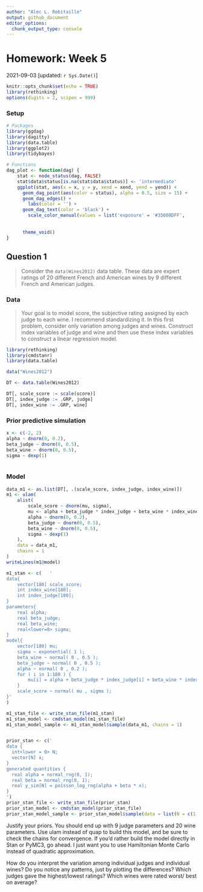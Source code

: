 ```yaml
---
author: "Alec L. Robitaille"
output: github_document
editor_options: 
  chunk_output_type: console
---
```


# Homework: Week 5
2021-09-03 [updated: `r Sys.Date()`]

```r
knitr::opts_chunk$set(echo = TRUE)
library(rethinking)
options(digits = 2, scipen = 999)
```

### Setup

```r
# Packages
library(ggdag)
library(dagitty)
library(data.table)
library(ggplot2)
library(tidybayes)

# Functions
dag_plot <- function(dag) {
	stat <- node_status(dag, FALSE)
	stat$data$status[is.na(stat$data$status)] <- 'intermediate'
	ggplot(stat, aes(x = x, y = y, xend = xend, yend = yend)) +
	  geom_dag_point(aes(color = status), alpha = 0.5, size = 15) +
	  geom_dag_edges() +
		labs(color = '') + 
	  geom_dag_text(color = 'black') +
		scale_color_manual(values = list('exposure' = '#35608DFF',
																		 'outcome' = '#22A884FF',
																		 'intermediate' = 'grey50')) + 
	  theme_void()
}
```



## Question 1

> Consider the `data(Wines2012)` data table. These data are expert ratings of 20
different French and American wines by 9 different French and American judges.




### Data
> Your goal is to model score, the subjective rating assigned by each judge to
each wine. I recommend standardizing it. In this first problem, consider only
variation among judges and wines. Construct index variables of judge and wine
and then use these index variables to construct a linear regression model.

```r
library(rethinking)
library(cmdstanr)
library(data.table)

data("Wines2012")

DT <- data.table(Wines2012)

DT[, scale_score := scale(score)]
DT[, index_judge := .GRP, judge]
DT[, index_wine := .GRP, wine]
```

### Prior predictive simulation
```r
x <- c(-2, 2)
alpha ~ dnorm(0, 0.2),
beta_judge ~ dnorm(0, 0.5),
beta_wine ~ dnorm(0, 0.5),
sigma ~ dexp(1)
		
```

### Model
```r
data_m1 <- as.list(DT[, .(scale_score, index_judge, index_wine)])
m1 <- ulam(
	alist(
		scale_score ~ dnorm(mu, sigma),
		mu <- alpha + beta_judge * index_judge + beta_wine * index_wine,
		alpha ~ dnorm(0, 0.2),
		beta_judge ~ dnorm(0, 0.5),
		beta_wine ~ dnorm(0, 0.5),
		sigma ~ dexp(1)
	),
	data = data_m1,
	chains = 1
)
writeLines(m1@model)

m1_stan <- c(	'
data{
    vector[180] scale_score;
    int index_wine[180];
    int index_judge[180];
}
parameters{
    real alpha;
    real beta_judge;
    real beta_wine;
    real<lower=0> sigma;
}
model{
    vector[180] mu;
    sigma ~ exponential( 1 );
    beta_wine ~ normal( 0 , 0.5 );
    beta_judge ~ normal( 0 , 0.5 );
    alpha ~ normal( 0 , 0.2 );
    for ( i in 1:180 ) {
        mu[i] = alpha + beta_judge * index_judge[i] + beta_wine * index_wine[i];
    }
    scale_score ~ normal( mu , sigma );
}'
)

m1_stan_file <- write_stan_file(m1_stan)
m1_stan_model <- cmdstan_model(m1_stan_file)
m1_stan_model_sample <- m1_stan_model$sample(data_m1, chains = 1)


prior_stan <- c('
data {
  int<lower = 0> N;
  vector[N] x;
}
generated quantities {
  real alpha = normal_rng(0, 1);
  real beta = normal_rng(0, 1);
  real y_sim[N] = poisson_log_rng(alpha + beta * x);
}
')
prior_stan_file <- write_stan_file(prior_stan)
prior_stan_model <- cmdstan_model(prior_stan_file)
prior_stan_model_sample <- prior_stan_model$sample(data = list(N = c(1, 2)))
```



Justify your priors. You should end up with 9 judge parameters and 20 wine
parameters. Use ulam instead of quap to build this model, and be sure to check
the chains for convergence. If you’d rather build the model directly in Stan or
PyMC3, go ahead. I just want you to use Hamiltonian Monte Carlo instead of
quadratic approximation. 

How do you interpret the variation among individual
judges and individual wines? Do you notice any patterns, just by plotting the
differences? Which judges gave the highest/lowest ratings? Which wines were
rated worst/ best on average?
